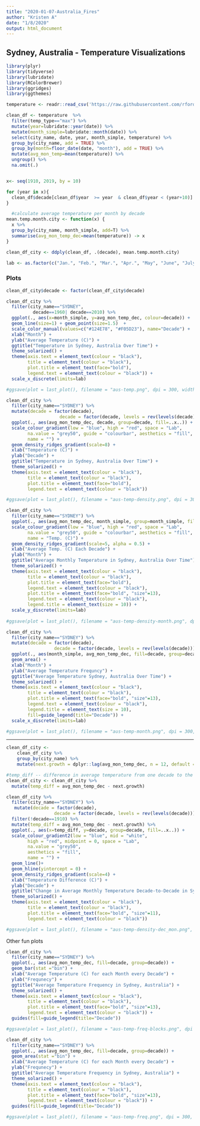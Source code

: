 ```yaml
---
title: "2020-01-07-Australia_Fires"
author: "Kristen A"
date: "1/8/2020"
output: html_document
---
```


## Sydney, Australia - Temperature Visualizations

```r
library(plyr)
library(tidyverse)
library(lubridate)
library(RColorBrewer)
library(ggridges)
library(ggthemes)
```


```r
temperature <- readr::read_csv('https://raw.githubusercontent.com/rfordatascience/tidytuesday/master/data/2020/2020-01-07/temperature.csv')
```


```r
clean_df <- temperature  %>%
  filter(temp_type=="max") %>%
  mutate(year=lubridate::year(date)) %>%
  mutate(month_simple=lubridate::month(date)) %>%
  select(city_name, date, year, month_simple, temperature) %>%
  group_by(city_name, add = TRUE) %>%
  group_by(month=floor_date(date, "month"), add = TRUE) %>%
  mutate(avg_mon_temp=mean(temperature)) %>%
  ungroup() %>%
  na.omit(.)


x<- seq(1910, 2019, by = 10)

for (year in x){
  clean_df$decade[clean_df$year  >= year  & clean_df$year < (year+10)] <- year 
} 

```


```r
  #calculate average temperature per month by decade
mean.temp.month.city <- function(x) {
  x %>%
  group_by(city_name, month_simple, add=T) %>%
  summarise(avg_mon_temp_dec=mean(temperature)) -> x
}

clean_df_city <- ddply(clean_df, .(decade), mean.temp.month.city)
```

```r
lab <- as.factor(c("Jan.", "Feb.", "Mar.", "Apr.", "May", "June", "July", "Aug.", "Sep.", "Oct.", "Nov.", "Dec."))
```



### Plots

```r
clean_df_city$decade <- factor(clean_df_city$decade)

clean_df_city %>%
  filter(city_name=="SYDNEY",
          decade==1960| decade==2010) %>%
  ggplot(., aes(x=month_simple, y=avg_mon_temp_dec, colour=decade)) +
  geom_line(size=1) + geom_point(size=1.5)  + 
  scale_color_manual(values=c("#124E78", "#F05D23"), name="Decade") +
  xlab("Month") +
  ylab("Average Temperature (C)") +
  ggtitle("Temperature in Sydney, Australia Over Time") +
  theme_solarized() +
  theme(axis.text = element_text(colour = "black"),
        title = element_text(colour = "black"),
        plot.title = element_text(face="bold"),
        legend.text = element_text(colour = "black")) +
  scale_x_discrete(limits=lab) 

#ggsave(plot = last_plot(), filename = "aus-temp.png", dpi = 300, width = 8, height = 5)
```


```r
clean_df_city %>% 
  filter(city_name=="SYDNEY") %>%
  mutate(decade = factor(decade), 
                    decade = factor(decade, levels = rev(levels(decade)))) %>%
  ggplot(., aes(avg_mon_temp_dec, decade, group=decade, fill=..x..)) + 
  scale_colour_gradient(low = "blue", high = "red", space = "Lab",
        na.value = "grey50", guide = "colourbar", aesthetics = "fill", 
        name = "") +
  geom_density_ridges_gradient(scale=8) + 
  xlab("Temperature (C)") +
  ylab("Decade") +
  ggtitle("Temperature in Sydney, Australia Over Time") +
  theme_solarized() +
  theme(axis.text = element_text(colour = "black"),
        title = element_text(colour = "black"),
        plot.title = element_text(face="bold"),
        legend.text = element_text(colour = "black"))

#ggsave(plot = last_plot(), filename = "aus-temp-density.png", dpi = 300, width = 8, height = 5)
```


```r
clean_df_city %>%
  filter(city_name=="SYDNEY") %>%
  ggplot(., aes(avg_mon_temp_dec, month_simple, group=month_simple, fill=..x..)) + 
  scale_colour_gradient(low = "blue", high = "red", space = "Lab",
        na.value = "grey50", guide = "colourbar", aesthetics = "fill", 
        name = "Temp. (C)") +
  geom_density_ridges_gradient(scale=5, alpha = 0.5) + 
  xlab("Average Temp. (C) Each Decade") +
  ylab("Month") +
  ggtitle("Average Monthly Temperature in Sydney, Australia Over Time") +
  theme_solarized() +
  theme(axis.text = element_text(colour = "black"),
        title = element_text(colour = "black"),
        plot.title = element_text(face="bold"),
        legend.text = element_text(colour = "black"),
        plot.title = element_text(face="bold", "size"=13),
        legend.text = element_text(colour = "black"),
        legend.title = element_text(size = 10)) +
  scale_y_discrete(limits=lab) 
  
#ggsave(plot = last_plot(), filename = "aus-temp-density-month.png", dpi = 300, width = 8, height = 5)
```





```r
clean_df_city %>% 
  filter(city_name=="SYDNEY") %>%
  mutate(decade = factor(decade), 
                  decade = factor(decade, levels = rev(levels(decade)))) %>%
  ggplot(., aes(month_simple, avg_mon_temp_dec, fill=decade, group=decade)) + 
  geom_area() +
  xlab("Month") +
  ylab("Average Temperature Frequncy") +
  ggtitle("Average Temperature Sydney, Australia Over Time") +
  theme_solarized() +
  theme(axis.text = element_text(colour = "black"),
        title = element_text(colour = "black"),
        plot.title = element_text(face="bold", "size"=13),
        legend.text = element_text(colour = "black"),
        legend.title = element_text(size = 10),
        fill=guide_legend(title="Decade")) +
  scale_x_discrete(limits=lab)

#ggsave(plot = last_plot(), filename = "aus-temp-month.png", dpi = 300, width = 8, height = 5)
```


************************************************************************************************

```r
clean_df_city <- 
    clean_df_city %>%
    group_by(city_name) %>%
    mutate(next.growth = dplyr::lag(avg_mon_temp_dec, n = 12, default = NA))

#temp_diff -- difference in average temperature from one decade to the next
clean_df_city <- clean_df_city %>%
  mutate(temp_diff = avg_mon_temp_dec - next.growth)

```

```r
clean_df_city %>%
  filter(city_name=="SYDNEY") %>%
   mutate(decade = factor(decade), 
                  decade = factor(decade, levels = rev(levels(decade)))) %>%
  filter(!decade==1910) %>%
  mutate(temp_diff = avg_mon_temp_dec - next.growth) %>%
  ggplot(., aes(x=temp_diff, y=decade, group=decade, fill=..x..)) +
  scale_colour_gradient2(low = "blue", mid = "white",
        high = "red", midpoint = 0, space = "Lab",
        na.value = "grey50", 
        aesthetics = "fill",
        name = "") +
  geom_line()+
  geom_hline(yintercept = 0) +
  geom_density_ridges_gradient(scale=4) + 
  xlab("Temperature Difference (C)") +
  ylab("Decade") +
  ggtitle("Change in Average Monthly Temperature Decade-to-Decade in Sydney, Australia") +
  theme_solarized() +
  theme(axis.text = element_text(colour = "black"),
        title = element_text(colour = "black"),
        plot.title = element_text(face="bold", "size"=11),
        legend.text = element_text(colour = "black")) 

#ggsave(plot = last_plot(), filename = "aus-temp-density-dec_mon.png", dpi = 300, width = 8, height = 5)
```





Other fun plots

```r
clean_df_city %>%
  filter(city_name=="SYDNEY") %>%
  ggplot(., aes(avg_mon_temp_dec, fill=decade, group=decade)) + 
  geom_bar(stat ="bin") + 
  xlab("Average Temperature (C) for each Month every Decade") +
  ylab("Frequnecy") +
  ggtitle("Average Temperature Frequency in Sydney, Australia") +
  theme_solarized() +
  theme(axis.text = element_text(colour = "black"),
        title = element_text(colour = "black"),
        plot.title = element_text(face="bold", "size"=13),
        legend.text = element_text(colour = "black")) +
  guides(fill=guide_legend(title="Decade"))

#ggsave(plot = last_plot(), filename = "aus-temp-freq-blocks.png", dpi = 300, width = 8, height = 5)
```

```r
clean_df_city %>%
  filter(city_name=="SYDNEY") %>%
  ggplot(., aes(avg_mon_temp_dec, fill=decade, group=decade)) + 
  geom_area(stat ="bin") + 
  xlab("Average Temperature (C) for each Month every Decade") +
  ylab("Frequnecy") +
  ggtitle("Average Temperature Frequency in Sydney, Australia") +
  theme_solarized() +
  theme(axis.text = element_text(colour = "black"),
        title = element_text(colour = "black"),
        plot.title = element_text(face="bold", "size"=13),
        legend.text = element_text(colour = "black")) +
  guides(fill=guide_legend(title="Decade"))

#ggsave(plot = last_plot(), filename = "aus-temp-freq.png", dpi = 300, width = 8, height = 5)
```




